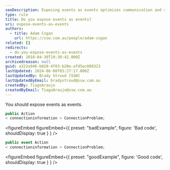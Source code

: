 ```yaml
---
seoDescription: Exposing events as events optimizes communication and streamlines programming.
type: rule
title: Do you expose events as events?
uri: expose-events-as-events
authors:
  - title: Adam Cogan
    url: https://ssw.com.au/people/adam-cogan
related: []
redirects:
  - do-you-expose-events-as-events
created: 2018-04-30T19:30:42.000Z
archivedreason: null
guid: a322a946-b020-4f03-b20e-afd5ec089323
lastUpdated: 2024-06-08T03:27:17.000Z
lastUpdatedBy: Brady Stroud [SSW]
lastUpdatedByEmail: bradystroud@ssw.com.au
createdBy: TiagoAraujo
createdByEmail: TiagoAraujo@ssw.com.au
---
```


You should expose events as events.
```csharp
public Action
< connectioninformation > ConnectionProblem;
```

<figureEmbed figureEmbed={{
  preset: "badExample",
  figure: 'Bad code',
  shouldDisplay: true
} } />


```csharp
public event Action
< connectioninformation > ConnectionProblem;
```

<figureEmbed figureEmbed={{
  preset: "goodExample",
  figure: 'Good code',
  shouldDisplay: true
} } />
